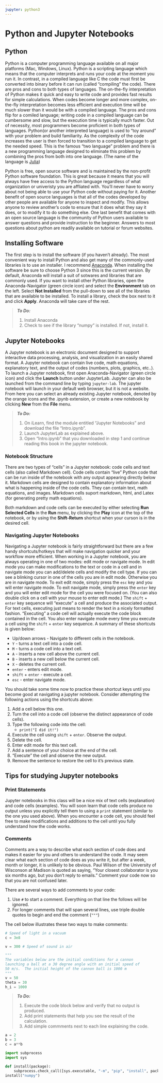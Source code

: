 ```yaml
---
jupyter: python3
---
```

# Python and Jupyter Notebooks

## Python

Python is a computer programming language available on all major platforms (Mac, Windows, Linux).  Python is a scripting language which means that the computer interprets and runs your code at the moment you run it.  In contrast, in a compiled language like C the code must first be converted into binary before it can run (called "compiling" the code).  There are pros and cons to both types of languages. The on-the-fly interpretation of Python makes it quick and easy to write code and provides fast results for simple calculations.  When codes become longer and more complex, on-the-fly interpretation becomes less efficient and execution time will be much slower than it would be with a compiled language.  The pros and cons flip for a comiled language; writing code in a compiled language can be cumbersome and slow, but the execution time is typically much faster.  Out of necessity, most programmers become proficient in both types of languages.  Python(or another interpreted language) is used to "toy around" with your problem and build familiarity.  As the complexity of the code increases the user is then forced to transition to a compiled language to get the needed speed. This is the famous "two language" problem and there is a new programming language designed to eliminate this problem by combining the pros from both into one language. (The name of the language is [Julia](https://docs.julialang.org/en/v1/))

Python is free, open source software and is maintained by the non-profit Python software foundation.  This is great because it means that you will always have free access to the Python language regardless of what organization or univeristy you are affliated with.  You'll never have to worry about not being able to use your Python code without paying for it.  Another benefit of open source languages is that all of the codes developed by other people are available for anyone to inspect and modify.  This allows anyone to review another's code to ensure that it does what they say it does, or to modify it to do something else.  One last benefit that comes with an open source language is the community of Python users available to answer questions and provide instruction to the beginner. Answers to most questions about python are readily available on tutorial or forum websites.  

## Installing Software
The first step is to install the software (if you haven't already). The most convenient way to install Python and also get many of the commonly-used libraries is to use an installer. I recommend [Anaconda](https://www.anaconda.com/download/"). When installing the software be sure to choose Python 3 since this is the current version.  By default, Anaconda will install a suit of sotwares and libraries that are commonly used.  If you want to install other Python libraries, open the Anaconda-Navigator (green circle icon) and select the **Environment** tab on the left.  Select **Not Installed** from the pull-down to see all of the libraries that are available to be installed.  To install a library, check the box next to it and click **Apply**.  Anaconda will take care of the rest. 


>**_To Do:_**
>
>1. Install Anaconda
>2. Check to see if the library "numpy" is installed. If not, install it.

## Jupyter Notebooks
A Jupyter notebook is an electronic document designed to support interactive data processing, analysis, and visualization in an easily shared format.  A Jupyter notebook can contain live code, math equations, explanatory text, and the output of codes (numbers, plots, graphics, etc..). 
To launch a Jupyter notebook, first open Anaconda-Navigator (green circle icon) and click the **Launch** button under JupyterLab.  Jupyter can also be launched from the command line by typing `jupyter-lab`.  The jupyter notebook will launch in your default web browser, but it is not a website.  From here you can select an already existing Jupyter notebook, denoted by the orange icons and the .ipynb extension, or create a new notebook by clicking **New** from the **File** menu.

>**_To Do:_**
>
>1. On iLearn, find the module entitled "Jupyter Notebooks" and download the file "Intro.ipynb".
>2. Launch JupyterLab as explained above.
>3. Open "Intro.ipynb" that you downloaded in step 1 and continue reading this book in the jupyter notebook.




### Notebook Structure
There are two types of "cells" in a Jupyter notebook: code cells and text cells (also called Markdown cell).  Code cells contain "live" Python code that can be run inside of the notebook with any output appearing directly below it.  Markdown cells are designed to contain explanatory information about what is happening inside of the code cells.  They can contain text, math equations, and images.  Markdown cells suport markdown, html, and Latex (for generating pretty math equations).

Both markdown and code cells can be executed by either selecting **Run Selected Cells** in the **Run** menu, by clicking the **Play** icon at the top of the notebook, or by using the **Shift-Return** shortcut when your curson is in the desired cell.

### Navigating Jupyter Notebooks

Navigating a Jupyter notebook is fairly straightforward but there are a few handy shortcuts/hotkeys that will make navigation quicker and your workflow more efficient.  When working in a Jupyter notebook, you are always operating in one of two modes: edit mode or navigate mode.  In edit mode you can make modifications to the text or code in a cell and in navigate mode you can add/delete cells and modify the cell type.  If you can see a blinking cursor in one of the cells you are in edit mode.  Otherwise you are in navigate mode.  To exit edit mode, simply press the `esc` key and you will enter navigate mode.   To exit navigate mode, simply press the `enter` key and you will enter edit mode for the cell you were focused on. (You can also double click on a cell with your mouse to enter edit mode.)   The `shift` + `enter` key sequence will "execute" a cell and produce the associated output.  For text cells, executing just means to render the text in a nicely formatted fashion.  "Executing" a code cell will actually execute the code block contained in the cell.  You also enter navigate mode every time you execute a cell using the `shift` + `enter` key sequence. A summary of these shortcuts is given below:


- Up/down arrows - Navigate to different cells in the notebook.
- `Y` - turns a text cell into a code cell.
- `M` - turns a code cell into a text cell.
- `A` - inserts a new cell above the current cell.
- `B` - inserts a new cell below the current cell.
- `X` - deletes the current cell. 
- `enter` - enters edit mode. 
- `shift` + `enter` - execute a cell.
- `esc` - enter navigate mode.

You should take some time now to practice these shortcut keys until you become good at navigating a jupyter notebook.  Consider attempting the following actions using the shortcuts above:

1. Add a cell below this one.
2. Turn the cell into a code cell (observe the distinct appearance of code cells).
3. Type the following code into the cell:
    - `print("I did it!")`
4. Execute the cell using `shift` + `enter`. Observe the output.
5. Delete the cell.
6. Enter edit mode for this text cell. 
7. Add a sentence of your choice at the end of the cell.
8. "Execute" the cell and observe the new output.
9. Remove the sentence to restore the cell to it's previous state.

## Tips for studying Jupyter notebooks


### Print Statements

Jupyter notebooks in this class will be a nice mix of text cells (explanation) and code cells (examples). You will soon learn that code cells produce no output unless you explicitly tell them to using a `print` statement (similar to the one you used above).  When you encounter a code cell, you should feel free to make modifications and additions to the cell until you fully understand how the code works. 

### Comments

Comments are a way to describe what each section of code does and makes it easier for you and others to understand the code.  It may seem clear what each section of code does as you write it, but after a week, month or longer, it is unlikely to be obvious.  Paul Wilson of the University of Wisconson at Madison is quoted as saying, "Your closest collaborator is you six months ago, but you don't reply to emails."  Comment your code now so that you are not confused later.

There are several ways to add comments to your code:

1. Use `#` to start a comment.  Everything on that line the follows will be ignored.
2. For longer comments that will span several lines, use triple double quotes to begin and end the comment (`"""`)

The cell below illustrates these two ways to make comments:

```python
# Speed of light in a vacuum
c = 3e8

v = 300 # Speed of sound in air

"""
The variables below are the initial conditions for a cannon
launching a ball at a 30 degree angle with an initial speed of
50 m/s.  The initial height of the cannon ball is 1000 m
"""
v = 50
theta = 30
h_i = 1000

```


>**_To Do:_**
>
>1. Execute the code block below and verify that no output is produced.
>2. Add print statements that help you see the result of the calculation.
>3. Add simple commments next to each line explaining the code.

```python
a = 2 
b = 3 
c = a**b
```

```python
import subprocess
import sys

def install(package):
    subprocess.check_call([sys.executable, "-m", "pip", "install", package])
install("numpy")
```

